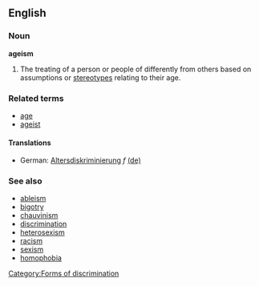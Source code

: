 ==English==
=== Noun ===
'''ageism''' 

#The treating of a person or people of differently from others based on assumptions or [[stereotype]]s relating to their age.

===Related terms===
*[[age]]
*[[ageist]]

====Translations====

*German: [[Altersdiskriminierung]] ''f'' [[:de:Altersdiskriminierung|(de)]] 


===See also===
*[[ableism]]
*[[bigotry]]
*[[chauvinism]]
*[[discrimination]]
*[[heterosexism]]
*[[racism]]
*[[sexism]]
*[[homophobia]]


[[Category:Forms of discrimination]]